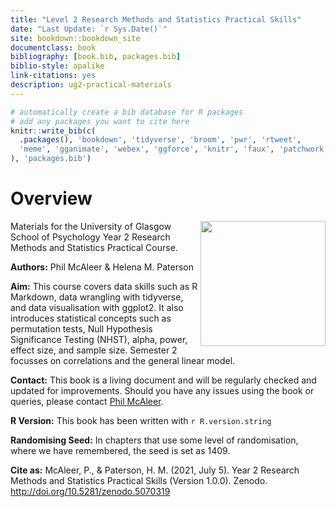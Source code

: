 ```yaml
--- 
title: "Level 2 Research Methods and Statistics Practical Skills"
date: "Last Update: `r Sys.Date()`"
site: bookdown::bookdown_site
documentclass: book
bibliography: [book.bib, packages.bib]
biblio-style: apalike
link-citations: yes
description: ug2-practical-materials
---
```


```r
# automatically create a bib database for R packages
# add any packages you want to cite here
knitr::write_bib(c(
  .packages(), 'bookdown', 'tidyverse', 'broom', 'pwr', 'rtweet',
  'meme', 'gganimate', 'webex', 'ggforce', 'knitr', 'faux', 'patchwork', 'statcheck'
), 'packages.bib')

```

# Overview {-}

<img src="images/L2.png" style="width: 200px; float: right;">

Materials for the University of Glasgow School of Psychology Year 2 Research Methods and Statistics Practical Course. 

**Authors:** Phil McAleer & Helena M. Paterson

**Aim:** This course covers data skills such as R Markdown, data wrangling with tidyverse, and data visualisation with ggplot2. It also introduces statistical concepts such as permutation tests, Null Hypothesis Significance Testing (NHST), alpha, power, effect size, and sample size. Semester 2 focusses on correlations and the general linear model.

**Contact:** This book is a living document and will be regularly checked and updated for improvements. Should you have any issues using the book or queries, please contact [Phil McAleer](mailto:philip.mcaleer@glasgow.ac.uk).

**R Version:** This book has been written with `r R.version.string`

**Randomising Seed:** In chapters that use some level of randomisation, where we have remembered, the seed is set as 1409.

**Cite as:** McAleer, P., & Paterson, H. M. (2021, July 5). Year 2 Research Methods and Statistics Practical Skills (Version 1.0.0). Zenodo. <a href = "http://doi.org/10.5281/zenodo.5070319" target = "_blank">http://doi.org/10.5281/zenodo.5070319</a>
